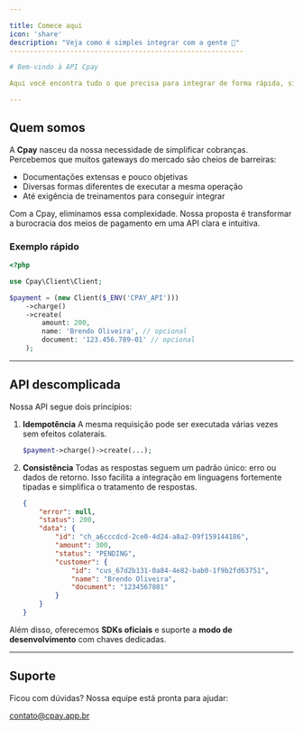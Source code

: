 ```yaml
---

title: Comece aqui
icon: 'share'
description: "Veja como é simples integrar com a gente 🚀"
----------------------------------------------------------

# Bem-vindo à API Cpay

Aqui você encontra tudo o que precisa para integrar de forma rápida, simples e segura.

---
```


## <Icon icon="Share" type="solid"/> Quem somos

A **Cpay** nasceu da nossa necessidade de simplificar cobranças.
Percebemos que muitos gateways do mercado são cheios de barreiras:

* Documentações extensas e pouco objetivas
* Diversas formas diferentes de executar a mesma operação
* Até exigência de treinamentos para conseguir integrar

Com a Cpay, eliminamos essa complexidade. Nossa proposta é transformar a burocracia dos meios de pagamento em uma API clara e intuitiva.

### Exemplo rápido

```php
<?php

use Cpay\Client\Client;

$payment = (new Client($_ENV('CPAY_API')))
    ->charge()
    ->create(
        amount: 200,
        name: 'Brendo Oliveira', // opcional
        document: '123.456.789-01' // opcional
    );
```

---

## <Icon icon="laptop" type="solid"/> API descomplicada

Nossa API segue dois princípios:

1. **Idempotência**
   A mesma requisição pode ser executada várias vezes sem efeitos colaterais.

   ```php
   $payment->charge()->create(...);
   ```

2. **Consistência**
   Todas as respostas seguem um padrão único: erro ou dados de retorno.
   Isso facilita a integração em linguagens fortemente tipadas e simplifica o tratamento de respostas.

   ```json
   {
       "error": null,
       "status": 200,
       "data": {
           "id": "ch_a6cccdcd-2ce0-4d24-a8a2-09f159144186",
           "amount": 300,
           "status": "PENDING",
           "customer": {
               "id": "cus_67d2b131-0a84-4e82-bab0-1f9b2fd63751",
               "name": "Brendo Oliveira",
               "document": "1234567801"
           }
       }
   }
   ```

Além disso, oferecemos **SDKs oficiais** e suporte a **modo de desenvolvimento** com chaves dedicadas.

---

## <Icon icon="cloud" type="solid"/> Suporte

Ficou com dúvidas? Nossa equipe está pronta para ajudar:

<Icon icon="envelope" type="solid"/> [contato@cpay.app.br](mailto:contato@cpay.app.br)
